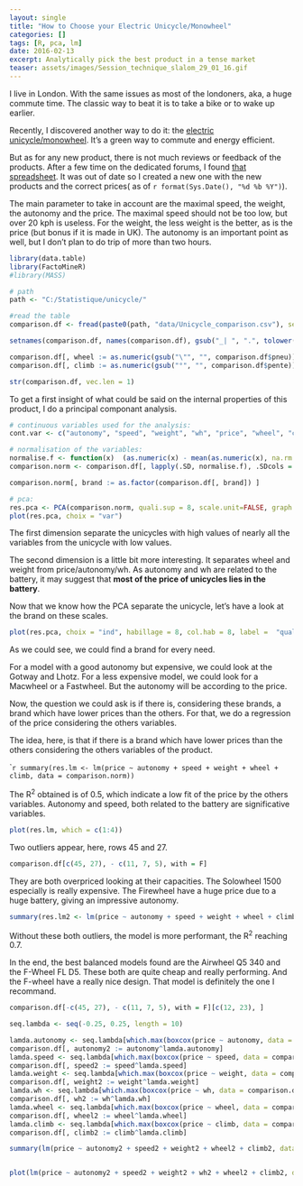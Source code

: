 ```yaml
---
layout: single
title: "How to Choose your Electric Unicycle/Monowheel"
categories: []
tags: [R, pca, lm]
date: 2016-02-13
excerpt: Analytically pick the best product in a tense market 
teaser: assets/images/Session_technique_slalom_29_01_16.gif
---
```


I live in London. With the same issues as most of the londoners, aka, a huge commute time. The classic way to beat it is to take a bike or to wake up earlier.

Recently, I discovered another way to do it: the [electric unicycle/monowheel](http://www.theairwheel.com/). It's a green way to commute and energy efficient.

But as for any new product, there is not much reviews or feedback of the products. After a few time on the dedicated forums, I found [that spreadsheet](https://docs.google.com/spreadsheets/d/1Zv1_fAAL3xKCGDEv64Rg7jpeim4oytbMx8mmXKUFThQ/edit?pref=2&pli=1#gid=0 ). It was out of date so I created a new one with the new products and the correct prices( as of `r format(Sys.Date(), "%d %b %Y") `).

The main parameter to take in account are the maximal speed, the weight, the autonomy and the price. The maximal speed should not be too low, but over 20 kph is useless. For the weight, the less weight is the better, as is the price (but bonus if it is made in UK). The autonomy is an important point as well, but I don't plan to do trip of more than two hours.

```r
library(data.table)
library(FactoMineR)
#library(MASS)

# path
path <- "C:/Statistique/unicycle/"

#read the table
comparison.df <- fread(paste0(path, "data/Unicycle_comparison.csv"), sep = ";", stringsAsFactors = F)

setnames(comparison.df, names(comparison.df), gsub("_| ", ".", tolower(names(comparison.df))))

comparison.df[, wheel := as.numeric(gsub("\"", "", comparison.df$pneu))]
comparison.df[, climb := as.numeric(gsub("°", "", comparison.df$pente))]
```


```r
str(comparison.df, vec.len = 1)
````

To get a first insight of what could be said on the internal properties of this product, I do a principal componant analysis.

````r

# continuous variables used for the analysis:
cont.var <- c("autonomy", "speed", "weight", "wh", "price", "wheel", "climb")

# normalisation of the variables:
normalise.f <- function(x)  (as.numeric(x) - mean(as.numeric(x), na.rm = T)) / sd(as.numeric(x), na.rm = T)
comparison.norm <- comparison.df[, lapply(.SD, normalise.f), .SDcols = cont.var]

comparison.norm[, brand := as.factor(comparison.df[, brand]) ]
````

````r
# pca:
res.pca <- PCA(comparison.norm, quali.sup = 8, scale.unit=FALSE, graph = F)
plot(res.pca, choix = "var")

````

The first dimension separate the unicycles with high values of nearly all the variables from the unicycle with low values.

The second dimension is a little bit more interesting. It separates wheel and weight from price/autonomy/wh. As autonomy and wh are related to the battery, it may suggest that __most of the price of unicycles lies in the battery__.

Now that we know how the PCA separate the unicycle, let's have a look at the brand on these scales.

```r
plot(res.pca, choix = "ind", habillage = 8, col.hab = 8, label =  "quali", invisible = "ind")
```

As we could see, we could find a brand for every need.

For a model with a good autonomy but expensive, we could look at the Gotway and Lhotz.
For a less expensive model, we could look for a Macwheel or a Fastwheel. But the autonomy will be according to the price.

Now, the question we could ask is if there is, considering these brands, a brand which have lower prices than the others. For that, we do a regression of the price considering the others variables.

The idea, here, is that if there is a brand which have lower prices than the others considering the others variables of the product.

````r
summary(res.lm <- lm(price ~ autonomy + speed + weight + wheel + climb, data = comparison.norm))
```

The R^2^ obtained is of 0.5, which indicate a low fit of the price by the others variables.
Autonomy and speed, both  related to the battery are significative variables.

```r
plot(res.lm, which = c(1:4))
```

Two outliers appear, here, rows 45 and 27.

```r
comparison.df[c(45, 27), - c(11, 7, 5), with = F]
```

They are both overpriced looking at their capacities.
The Solowheel 1500 especially is really expensive. The Firewheel have a huge price due to a huge battery, giving an impressive autonomy.

```r
summary(res.lm2 <- lm(price ~ autonomy + speed + weight + wheel + climb, data = comparison.norm[-c(45, 27), ]))
```

Without these both outliers, the model is more performant, the R^2^ reaching 0.7.

In the end, the best balanced models found are the Airwheel Q5 340 and the F-Wheel FL D5. These both are quite cheap and really performing. And the F-wheel have a really nice design. That model is definitely the one I recommand.

```r
comparison.df[-c(45, 27), - c(11, 7, 5), with = F][c(12, 23), ]
```


```r
seq.lambda <- seq(-0.25, 0.25, length = 10)

lamda.autonomy <- seq.lambda[which.max(boxcox(price ~ autonomy, data = comparison.df, lambda =seq.lambda, plotit = F)$y)]
comparison.df[, autonomy2 := autonomy^lamda.autonomy]
lamda.speed <- seq.lambda[which.max(boxcox(price ~ speed, data = comparison.df, lambda =seq.lambda, plotit = F)$y)]
comparison.df[, speed2 := speed^lamda.speed]
lamda.weight <- seq.lambda[which.max(boxcox(price ~ weight, data = comparison.df, lambda =seq.lambda, plotit = F)$y)]
comparison.df[, weight2 := weight^lamda.weight]
lamda.wh <- seq.lambda[which.max(boxcox(price ~ wh, data = comparison.df, lambda =seq.lambda, plotit = F)$y)]
comparison.df[, wh2 := wh^lamda.wh]
lamda.wheel <- seq.lambda[which.max(boxcox(price ~ wheel, data = comparison.df, lambda =seq.lambda, plotit = F)$y)]
comparison.df[, wheel2 := wheel^lamda.wheel]
lamda.climb <- seq.lambda[which.max(boxcox(price ~ climb, data = comparison.df, lambda =seq.lambda, plotit = F)$y)]
comparison.df[, climb2 := climb^lamda.climb]

summary(lm(price ~ autonomy2 + speed2 + weight2 + wheel2 + climb2, data = comparison.df[-c(45, 27)]))


plot(lm(price ~ autonomy2 + speed2 + weight2 + wh2 + wheel2 + climb2, data = comparison.df[-c(45, 27)]), which = c(1:6))

```
